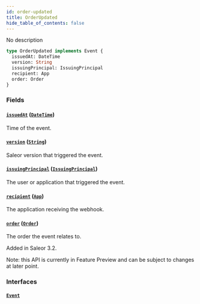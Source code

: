 ```yaml
---
id: order-updated
title: OrderUpdated
hide_table_of_contents: false
---
```


No description

```graphql
type OrderUpdated implements Event {
  issuedAt: DateTime
  version: String
  issuingPrincipal: IssuingPrincipal
  recipient: App
  order: Order
}
```

### Fields

#### [`issuedAt`](#) ([`DateTime`](../../../developer/api-reference/scalars/date-time))

Time of the event.

#### [`version`](#) ([`String`](../../../developer/api-reference/scalars/string))

Saleor version that triggered the event.

#### [`issuingPrincipal`](#) ([`IssuingPrincipal`](../../../developer/api-reference/unions/issuing-principal))

The user or application that triggered the event.

#### [`recipient`](#) ([`App`](../../../developer/api-reference/objects/app))

The application receiving the webhook.

#### [`order`](#) ([`Order`](../../../developer/api-reference/objects/order))

The order the event relates to.

Added in Saleor 3.2.

Note: this API is currently in Feature Preview and can be subject to changes at later point.

### Interfaces

#### [`Event`](../../../developer/api-reference/interfaces/event)
